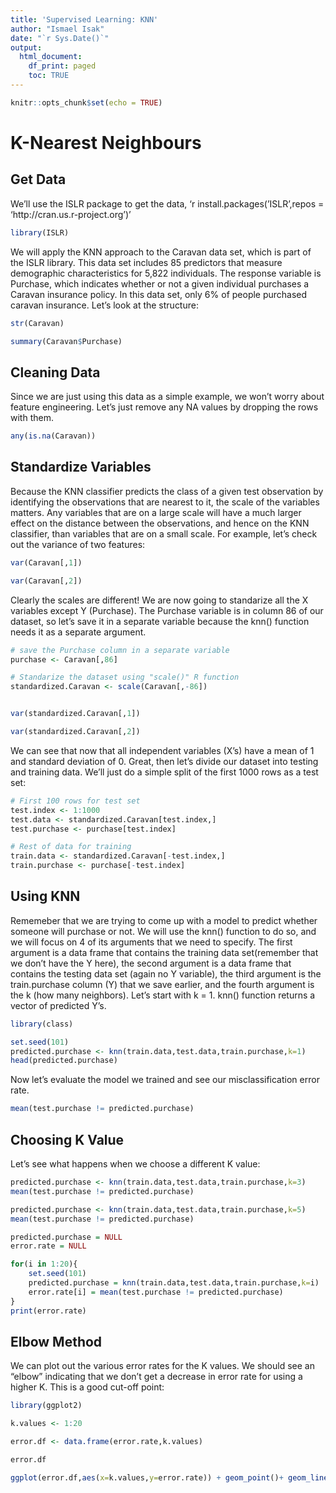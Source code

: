 ```yaml
---
title: 'Supervised Learning: KNN'
author: "Ismael Isak"
date: "`r Sys.Date()`"
output:
  html_document:
    df_print: paged
    toc: TRUE
---
```


```r
knitr::opts_chunk$set(echo = TRUE)
```

# K-Nearest Neighbours

## Get Data

We'll use the ISLR package to get the data, 'r install.packages('ISLR',repos = 'http://cran.us.r-project.org')'

```r
library(ISLR)
```

We will apply the KNN approach to the Caravan data set, which is part of the ISLR library. This data set includes 85 predictors that measure demographic characteristics for 5,822 individuals. The response variable is Purchase, which indicates whether or not a given individual purchases a Caravan insurance policy. In this data set, only 6% of people purchased caravan insurance.
Let's look at the structure:

```r
str(Caravan)

summary(Caravan$Purchase)
```

## Cleaning Data

Since we are just using this data as a simple example, we won't worry about feature engineering. Let's just remove any NA values by dropping the rows with them.

```r
any(is.na(Caravan))
```

## Standardize Variables

Because the KNN classifier predicts the class of a given test observation by identifying the observations that are nearest to it, the scale of the variables matters. Any variables that are on a large scale will have a much larger effect on the distance between the observations, and hence on the KNN classifier, than variables that are on a small scale.
For example, let's check out the variance of two features:

```r
var(Caravan[,1])

var(Caravan[,2])
```

Clearly the scales are different! We are now going to standarize all the X variables except Y (Purchase). The Purchase variable is in column 86 of our dataset, so let’s save it in a separate variable because the knn() function needs it as a separate argument.

```r
# save the Purchase column in a separate variable
purchase <- Caravan[,86]

# Standarize the dataset using "scale()" R function
standardized.Caravan <- scale(Caravan[,-86])


var(standardized.Caravan[,1])

var(standardized.Caravan[,2])
```

We can see that now that all independent variables (X’s) have a mean of 1 and standard deviation of 0. Great, then let’s divide our dataset into testing and training data. We'll just do a simple split of the first 1000 rows as a test set:

```r
# First 100 rows for test set
test.index <- 1:1000
test.data <- standardized.Caravan[test.index,]
test.purchase <- purchase[test.index]

# Rest of data for training
train.data <- standardized.Caravan[-test.index,]
train.purchase <- purchase[-test.index]
```

## Using KNN

Rememeber that we are trying to come up with a model to predict whether someone will purchase or not. We will use the knn() function to do so, and we will focus on 4 of its arguments that we need to specify. The first argument is a data frame that contains the training data set(remember that we don’t have the Y here), the second argument is a data frame that contains the testing data set (again no Y variable), the third argument is the train.purchase column (Y) that we save earlier, and the fourth argument is the k (how many neighbors). Let’s start with k = 1. knn() function returns a vector of predicted Y’s.

```r
library(class)

set.seed(101)
predicted.purchase <- knn(train.data,test.data,train.purchase,k=1)
head(predicted.purchase)
```

Now let’s evaluate the model we trained and see our misclassification error rate.

```r
mean(test.purchase != predicted.purchase)
```

## Choosing K Value

Let's see what happens when we choose a different K value:

```r
predicted.purchase <- knn(train.data,test.data,train.purchase,k=3)
mean(test.purchase != predicted.purchase)

predicted.purchase <- knn(train.data,test.data,train.purchase,k=5)
mean(test.purchase != predicted.purchase)

predicted.purchase = NULL
error.rate = NULL

for(i in 1:20){
    set.seed(101)
    predicted.purchase = knn(train.data,test.data,train.purchase,k=i)
    error.rate[i] = mean(test.purchase != predicted.purchase)
}
print(error.rate)
```

## Elbow Method
We can plot out the various error rates for the K values. We should see an "elbow" indicating that we don't get a decrease in error rate for using a higher K. This is a good cut-off point:

```r
library(ggplot2)

k.values <- 1:20

error.df <- data.frame(error.rate,k.values)

error.df

ggplot(error.df,aes(x=k.values,y=error.rate)) + geom_point()+ geom_line(lty="dotted",color='red')
```